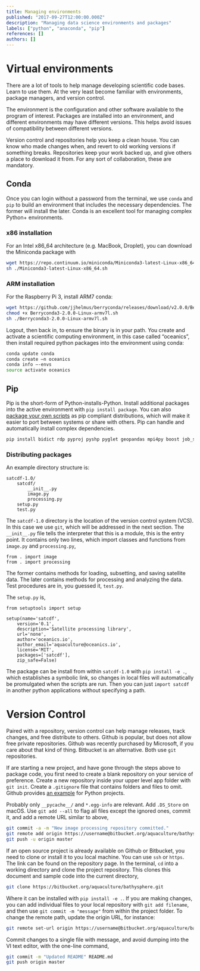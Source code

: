 ```yaml
---
title: Managing environments
published: "2017-09-27T12:00:00.000Z"
description: "Managing data science environments and packages"
labels: ["python", "anaconda", "pip"]
references: []
authors: []
---
```


# Virtual environments

There are a lot of tools to help manage developing scientific code bases. 
Learn to use them. 
At the very least become familiar with environments, package managers, and version control.

The environment is the configuration and other software available to the program of interest. 
Packages are installed into an environment, and different environments may have different versions. 
This helps avoid issues of compatibility between different versions.

Version control and repositories help you keep a clean house. 
You can know who made changes when, and revert to old working versions if something breaks. 
Repositories keep your work backed up, and give others a place to download it from. 
For any sort of collaboration, these are mandatory. 


## Conda

Once you can login without a password from the terminal, we use `conda` and `pip` to build an environment 
that includes the necessary dependencies. The former will install the later.
Conda is an excellent tool for managing complex Python+ environments.

### x86 installation

For an Intel x86_64 architecture (e.g. MacBook, Droplet), you can download the Miniconda package with 

```bash
wget https://repo.continuum.io/miniconda/Miniconda3-latest-Linux-x86_64.sh
sh ./Miniconda3-latest-Linux-x86_64.sh
```

### ARM installation

For the Raspberry Pi 3, install ARM7 conda:

```bash
wget https://github.com/jjhelmus/berryconda/releases/download/v2.0.0/Berryconda3-2.0.0-Linux-armv7l.sh
chmod +x Berryconda3-2.0.0-Linux-armv7l.sh
sh ./Berryconda3-2.0.0-Linux-armv7l.sh
```

Logout, then back in, to ensure the binary is in your path. You create and activate a scientific computing environment,
in this case called “oceanics”, then install required python packages into the environment using conda:

```bash
conda update conda
conda create —n oceanics
conda info —-envs
source activate oceanics
```

## Pip

Pip is the short-form of Python-installs-Python. Install additional packages into the active environment with `pip install package`. 
You can also [package your own scripts](https://python-packaging.readthedocs.io/en/latest/minimal.html#) as pip compliant distributions, 
which will make it easier to port between systems or share with others. 
Pip can handle and automatically install complex dependencies. 

```bash
pip install bidict rdp pyproj pyshp pyglet geopandas mpi4py boost job_stream gdal cmake osmnx bottleneck rtree scrapy geopy shapely gridded dateutil numexpr tz bs4 html5lib openpyxl tables xldd xlwt sqlalchemy h5py lxml
```


### Distributing packages

An example directory structure is:

```
satcdf-1.0/
	satcdf/
		__init__.py
		image.py 
		processing.py
	setup.py
	test.py
```

The `satcdf-1.0` directory is the location of the version control system (VCS). 
In this case we use `git`, which will be addressed in the next section. 
The `__init__.py` file tells the interpreter that this is a module, this is the entry point. 
It contains only two lines, which import classes and functions from  `image.py` and `processing.py`,

```
from . import image
from . import processing
```

The former contains methods for loading, subsetting, and saving satellite data. 
The later contains methods for processing and analyzing the data. 
Test procedures are in, you guessed it, `test.py`. 

The `setup.py` is,

```
from setuptools import setup

setup(name='satcdf',
    version='0.1',
    description='Satellite processing library',
    url='none',
    author='oceanics.io',
    author_email='aquaculture@oceanics.io',
    license='MIT',
    packages=['satcdf'],
    zip_safe=False)
```

The package can be install from within `satcdf-1.0` with `pip install -e .`, which establishes a symbolic link, 
so changes in local files will automatically be promulgated when the scripts are run. 
Then you can just `import satcdf` in another python applications without specifying a path.

# Version Control

Paired with a repository, version control can help manage releases, track changes, and free distribute to others. 
Github is popular, but does not allow free private repositories. Github was recently purchased by Microsoft, 
if you care about that kind of thing. Bitbucket is an alternative. Both use `git` repositories. 

If are starting a new project, and have gone through the steps above to package code, 
you first need to create a blank repository on your service of preference. 
Create a new repository inside your upper level app folder with `git init`. 
Create a `.gitignore` file that contains folders and files to omit. 
Github provides [an example](https://github.com/github/gitignore/blob/master/Python.gitignore) for Python projects. 

Probably only `__pycache__/` and `*.egg-info` are relevant. Add `.DS_Store` on macOS. 
Use `git add --all` to flag all files except the ignored ones, commit it, and add a remote URL similar to above, 

```bash
git commit -a -m "New image processing repository committed."
git remote add origin https://username@bitbucket.org/aquaculture/bathysphere.git
git push -u origin master
```

If an open source project is already available on Github or Bitbucket, you need to clone or install it to you local machine. 
You can use `ssh` or `https`. The link can be found on the repository page.
 In the terminal, `cd` into a working directory and clone the project repository. 
 This clones this document and sample code into the current directory,

```bash
git clone https://bitbucket.org/aquaculture/bathysphere.git
```

Where it can be installed with `pip install -e .`. If you are making changes, you can add individual files to your local 
repository with `git add filename`, and then use `git commit -m "message"` from within the project folder. 
To change the remote path, update the origin URL, for instance:

```bash
git remote set-url origin https://username@bitbucket.org/aquaculture/bathysphere.git
```

Commit changes to a single file with message, and avoid dumping into the VI text editor, with the one-line command,

```bash
git commit -m "Updated README" README.md
git push origin master
```